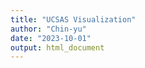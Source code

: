 ```yaml
---
title: "UCSAS Visualization"
author: "Chin-yu"
date: "2023-10-01"
output: html_document
---
```


```r


```